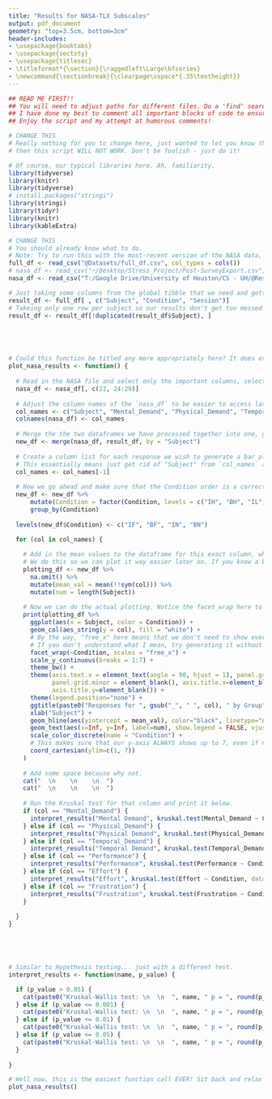 ```yaml
---
title: "Results for NASA-TLX Subscales" 
output: pdf_document 
geometry: "top=3.5cm, bottom=3cm" 
header-includes: 
- \usepackage{booktabs} 
- \usepackage{sectsty} 
- \usepackage{titlesec} 
- \titleformat*{\section}{\raggedleft\Large\bfseries} 
- \newcommand{\sectionbreak}{\clearpage\vspace*{.35\textheight}} 
--- 
```


```r
## READ ME FIRST!! 
## You will need to adjust paths for different files. Do a 'find' search for the comment with CHANGE THIS to find areas to change. 
## I have done my best to comment all important blocks of code to ensure you know what they do. 
## Enjoy the script and my attempt at humorous comments! 

# CHANGE THIS 
# Really nothing for you to change here, just wanted to let you know that if you didn't run `AllSignals.Rmd` first 
# then this script WILL NOT WORK. Don't be foolish - just do it! 

# Of course, our typical libraries here. Ah, familiarity. 
library(tidyverse) 
library(knitr) 
library(tidyverse) 
# install.packages("stringi") 
library(stringi) 
library(tidyr) 
library(knitr) 
library(kableExtra) 

# CHANGE THIS 
# You should already know what to do. 
# Note: Try to run this with the most-recent version of the NASA data, downloaded off of somewhere on the internet. 
full_df <- read_csv("@Datasets/full_df.csv", col_types = cols()) 
# nasa_df <- read_csv("~/Desktop/Stress_Project/Post-SurveyExport.csv", col_types = cols())
nasa_df <- read_csv("T:/Google Drive/University of Houston/CS - UH/@Research - CPL/@Projects/NsfStressDataCuration/survey-reports/Pre-SurveyExport.csv", col_types = cols()) 

# Just taking some columns from the global tibble that we need and getting rid of the rest of them. 
result_df <- full_df[ , c("Subject", "Condition", "Session")] 
# Takeing only one row per subject so our results don't get too messed up here! 
result_df <- result_df[!duplicated(result_df$Subject), ] 





# Could this function be titled any more appropriately here? It does exactly what you think it would! 
plot_nasa_results <- function() { 
  
  # Read in the NASA file and select only the important columns, selected by column index of course! 
  nasa_df <- nasa_df[, c(22, 24:29)] 
  
  # Adjust the column names of the `nasa_df` to be easier to access later on rather than the long question format it comes with. 
  col_names <- c("Subject", "Mental_Demand", "Physical_Demand", "Temporal_Demand", "Performance", "Effort", "Frustration") 
  colnames(nasa_df) <- col_names 
  
  # Merge the the two dataframes we have processed together into one, gloriously informative one. 
  new_df <- merge(nasa_df, result_df, by = "Subject") 
  
  # Create a column list for each response we wish to generate a bar plot for. 
  # This essentially means just get rid of "Subject" from `col_names` above since we obviously would not make a bar plot with that, duh! 
  col_names <- col_names[-1] 
  
  # Now we go ahead and make sure that the Condition order is a correct factor with proper levels indicating this order. 
  new_df <- new_df %>% 
      mutate(Condition = factor(Condition, levels = c("IH", "BH", "IL", "BL"))) %>% 
      group_by(Condition) 
  
  levels(new_df$Condition) <- c("IF", "BF", "IN", "BN") 
  
  for (col in col_names) { 

    # Add in the mean values to the dataframe for this exact column, which is a string (hence the weird `!!sym()` syntax for it). 
    # We do this so we can plot it way easier later on. If you know a better way, then save me the trouble and take this out! 
    plotting_df <- new_df %>% 
      na.omit() %>% 
      mutate(mean_val = mean(!!sym(col))) %>% 
      mutate(num = length(Subject)) 
    
    # Now we can do the actual plotting. Notice the facet_wrap here to make sure we get a seperate plot for each condition. 
    print(plotting_df %>% 
      ggplot(aes(x = Subject, color = Condition)) + 
      geom_col(aes_string(y = col), fill = "white") + 
      # By the way, "free_x" here means that we don't need to show every subject for every plot when there is nothing there to plot. 
      # If you don't understand what I mean, try generating it without the scales argument and see how bad it is. 
      facet_wrap(~Condition, scales = "free_x") + 
      scale_y_continuous(breaks = 1:7) + 
      theme_bw() + 
      theme(axis.text.x = element_text(angle = 90, hjust = 1), panel.grid.major = element_blank(), 
            panel.grid.minor = element_blank(), axis.title.x=element_blank(), 
            axis.title.y=element_blank()) + 
      theme(legend.position="none") + 
      ggtitle(paste0("Responses for ", gsub("_", " ", col), " by Group")) + 
      xlab("Subject") + 
      geom_hline(aes(yintercept = mean_val), color="black", linetype="dashed") + 
      geom_text(aes(x=Inf, y=Inf, label=num), show.legend = FALSE, vjust = 1.5, hjust = 1.5) + 
      scale_color_discrete(name = "Condition") + 
      # This makes sure that our y-axis ALWAYS shows up to 7, even if no value gets up there for that plot. 
      coord_cartesian(ylim=c(1, 7)) 
    ) 
    
    # Add some space because why not. 
    cat("  \n    \n    \n  ") 
    cat("  \n    \n    \n  ") 
    
    # Run the Kruskal test for that column and print it below. 
    if (col == "Mental_Demand") { 
      interpret_results("Mental Demand", kruskal.test(Mental_Demand ~ Condition, data = new_df)$p.value) 
    } else if (col == "Physical_Demand") { 
      interpret_results("Physical Demand", kruskal.test(Physical_Demand ~ Condition, data = new_df)$p.value) 
    } else if (col == "Temporal_Demand") { 
      interpret_results("Temporal Demand", kruskal.test(Temporal_Demand ~ Condition, data = new_df)$p.value) 
    } else if (col == "Performance") { 
      interpret_results("Performance", kruskal.test(Performance ~ Condition, data = new_df)$p.value) 
    } else if (col == "Effort") { 
      interpret_results("Effort", kruskal.test(Effort ~ Condition, data = new_df)$p.value) 
    } else if (col == "Frustration") { 
      interpret_results("Frustration", kruskal.test(Frustration ~ Condition, data = new_df)$p.value) 
    } 
      
  } 
} 





# Similar to Hypothesis testing... just with a different test. 
interpret_results <- function(name, p_value) { 

  if (p_value > 0.05) { 
    cat(paste0("Kruskal-Wallis test: \n  \n  ", name, " p = ", round(p_value, 4), " > 0.05\n\n")) 
  } else if (p_value <= 0.001) { 
    cat(paste0("Kruskal-Wallis test: \n  \n  ", name, " p = ", round(p_value, 4), " < 0.001  ***\n\n")) 
  } else if (p_value <= 0.01) { 
    cat(paste0("Kruskal-Wallis test: \n  \n  ", name, " p = ", round(p_value, 4), " < 0.01  **\n\n")) 
  } else if (p_value <= 0.05) { 
    cat(paste0("Kruskal-Wallis test: \n  \n  ", name, " p = ", round(p_value, 4), " < 0.05  *\n\n")) 
  } 
  
} 

``` 

\newpage  
```r
# Well now, this is the easiest function call EVER! Sit back and relax - we did it! 
plot_nasa_results() 
``` 
